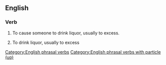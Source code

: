 ==English==

===Verb===
{{en-verb|head=[[liquor]] [[up]]|liquors up|liquoring up|liquored up}}

# {{label|en|transitive}} To cause someone to drink liquor, usually to excess.
# {{label|en|intransitive}} To drink liquor, usually to excess

[[Category:English phrasal verbs]]
[[Category:English phrasal verbs with particle (up)]]